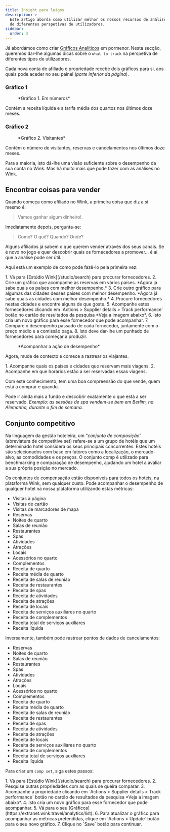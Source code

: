 ```yaml
---
title: Insight para leigos
description: >-
  Este artigo aborda como utilizar melhor os nossos recursos de análise a partir
  de diferentes perspetivas de utilizadores.
sidebar:
  order: 3
---
```


Já abordámos como criar [Gráficos Analíticos](/user/analytics/) em pormenor. Nesta secção, queremos dar-lhe algumas dicas sobre o `what to track` na perspetiva de diferentes tipos de utilizadores.

Cada nova conta de afiliado e propriedade recebe dois gráficos para si, aos quais pode aceder no seu painel (*parte inferior da página*).

### Gráfico 1

<figure>
  <CloudinaryImage width="700" height="222" resize="scale" quality="best" alt="Em números" src="academy/by-the-numbers" errorImage="noimage_opaque_nyrtl0.png" />

  <figcaption>*Gráfico 1. Em números*</figcaption>
</figure>


Contém a receita líquida e a tarifa média dos quartos nos últimos doze meses.

### Gráfico 2

<figure>
  <CloudinaryImage width="700" height="222" resize="scale" quality="best" alt="Visitantes" src="academy/visitors" errorImage="noimage_opaque_nyrtl0.png" />

  <figcaption>*Gráfico 2. Visitantes*</figcaption>
</figure>


Contém o número de visitantes, reservas e cancelamentos nos últimos doze meses.

Para a maioria, isto dá-lhe uma visão suficiente sobre o desempenho da sua conta no Wink. Mas há muito mais que pode fazer com as análises no Wink.

## Encontrar coisas para vender

Quando começa como afiliado no Wink, a primeira coisa que diz a si mesmo é:

> Vamos ganhar algum dinheiro!.

Imediatamente depois, pergunta-se:

> Como? O quê? Quando? Onde?

Alguns afiliados já sabem o que querem vender através dos seus canais. Se é novo no jogo e quer descobrir quais os fornecedores a promover... é aí que a análise pode ser útil.

Aqui está um exemplo de como pode fazê-lo pela primeira vez:

<Steps>
  1. Vá para [Estúdio Wink](/studio/search) para procurar fornecedores.
  2. Crie um gráfico que acompanhe as reservas em vários países. *Agora já sabe quais os países com melhor desempenho.*
  3. Crie outro gráfico para algumas das cidades desses países com melhor desempenho. *Agora já sabe quais as cidades com melhor desempenho.*
  4. Procure fornecedores nestas cidades e encontre alguns de que goste.
  5. Acompanhe estes fornecedores clicando em `Actions > Supplier details > Track performance` botão no cartão de resultados da pesquisa *Veja a imagem abaixo*.
  6. Isto cria um novo gráfico para esse fornecedor que pode acompanhar.
  7. Compare o desempenho passado de cada fornecedor, juntamente com o preço médio e a comissão paga.
  8. Isto deve dar-lhe um punhado de fornecedores para começar a produzir.
</Steps>


<figure>
  <CloudinaryImage width="350" height="190" resize="scale" quality="best" alt="Detalhes do fornecedor" src="academy/supplier-details" errorImage="noimage_opaque_nyrtl0.png" />

  <figcaption>*Acompanhar a ação de desempenho*</figcaption>
</figure>


Agora, mude de contexto e comece a rastrear os viajantes.

<Steps>
  1. Acompanhe quais os países e cidades que reservam mais viagens.
  2. Acompanhe em que horários estão a ser reservadas essas viagens.
</Steps>


Com este conhecimento, tem uma boa compreensão do que vende, quem está a comprar e quando.

Pode ir ainda mais a fundo e descobrir exatamente o que está a ser reservado. *Exemplo: as sessões de spa vendem-se bem em Berlim, na Alemanha, durante o fim de semana.*

## Conjunto competitivo

Na linguagem da gestão hoteleira, um “*conjunto de composição*” (abreviatura de competitive set) refere-se a um grupo de hotéis que um determinado hotel considera os seus principais concorrentes.
Estes hotéis são selecionados com base em fatores como a localização, o mercado-alvo, as comodidades e os preços.
O conjunto comp é utilizado para benchmarking e comparação de desempenho, ajudando um hotel a avaliar a sua própria posição no mercado.

Os conjuntos de compensação estão disponíveis para todos os hotéis, na plataforma Wink, sem qualquer custo. Pode acompanhar o desempenho de qualquer hotel na nossa plataforma utilizando estas métricas:

* Visitas à página
* Visitas de cartão
* Visitas de marcadores de mapa
* Reservas
* Noites de quarto
* Salas de reunião
* Restaurantes
* Spas
* Atividades
* Atrações
* Locais
* Acessórios no quarto
* Complementos
* Receita de quarto
* Receita média de quarto
* Receita de salas de reunião
* Receita de restaurantes
* Receita de spas
* Receita de atividades
* Receita de atrações
* Receita de locais
* Receita de serviços auxiliares no quarto
* Receita de complementos
* Receita total de serviços auxiliares
* Receita líquida

Inversamente, também pode rastrear pontos de dados de cancelamentos:

* Reservas
* Noites de quarto
* Salas de reunião
* Restaurantes
* Spas
* Atividades
* Atrações
* Locais
* Acessórios no quarto
* Complementos
* Receita de quarto
* Receita média de quarto
* Receita de salas de reunião
* Receita de restaurantes
* Receita de spas
* Receita de atividades
* Receita de atrações
* Receita de locais
* Receita de serviços auxiliares no quarto
* Receita de complementos
* Receita total de serviços auxiliares
* Receita líquida

Para criar um `comp set`, siga estes passos:

<Steps>
  1. Vá para [Estúdio Wink](/studio/search) para procurar fornecedores.
  2. Pesquise outras propriedades com as quais se queira comparar.
  3. Acompanhe a propriedade clicando em `Actions > Supplier details > Track performance` botão no cartão de resultados da pesquisa *Veja a imagem abaixo*.
  4. Isto cria um novo gráfico para esse fornecedor que pode acompanhar.
  5. Vá para o seu [Gráficos](https://extranet.wink.travel/analytics/list).
  6. Para atualizar o gráfico para acompanhar as métricas pretendidas, clique em `Actions > Update` botão para o seu novo gráfico.
  7. Clique no `Save` botão para continuar.
</Steps>

